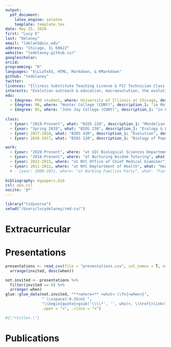 ```yaml
---
output:
  pdf_document:
    latex_engine: xelatex
    template: template.tex
date: May 25, 2020
first: "Lucy E"
last: "Delaney"
email: "ldelan5@uic.edu"
address: "Chicago, IL 60622"
website: "ledelaney.github.io/"
googlescholar: 
orcid: 
programming: "R"
languages: "$\LLaTeX$, HTML, Markdown, & RMarkdown"
github: "ledelaney"
twitter: 
licenses: "Illinois Substitute Teaching License & FCC Technician Class Radio License"
interests: "Evolution outreach & education, macroevolution, the evolution of plant breeding systems, the nature of adaptation, data manipulation & visualization with `tidyverse`, `R` for undergraduate education"
edu:
  - {degree: PhD student, where: University of Illinois at Chicago, description_1: "in Ecology & Evolutionary Biology", description_2: "Thesis: _The Process of Natural Selection: Resultant patterns and how we understand them_"}
  - {degree: MA, where: "Hunter College (CUNY)", description_1: "in Molecular & Cellular Biology, 2016"}
  - {degree: BS, where: "John Jay College (CUNY)", description_1: "in Forensic Molecular Biology, Philosophy, 2012"}
  
class:
  - {year: "2019-Present", what: "BIOS 220", description_1: "Mendelian & Molecular Genetics", description_2: "Sophomore-level course focusing on Mendelian inheritance patterns and molecular mechanisms of inheritance. Helped managed transition from in-person to online format. Responsible for teaching discussion section, creating digital course materials and exams, grading, and Blackboard administration."}
  - {year: "Spring 2019", what: "BIOS 230", description_1: "Ecology & Evolution", description_2: "Sophomore-level course with emphasis on basic ecological systems, ecosystem dynamics, and evolutionary principles. Responsible for weekly office hours, assignment creation, and grading."}
  - {year: 2017-2018, what: "BIOS 430", description_1: "Evolution", description_2: "Upper-division, programming-focused course on evolutionary theory and principles. Responsible for weekly office hours and debugging, quiz materials, and grading of `R` programming assignments."}
  - {year: 2016-2017, what: "BIOS 120", description_1: "Biology of Populations & Communities", description_2: "Introductory biology laboratory course with emphasis on ecological and evolutionary principles. Responsible for weekly laboratory instruction, office hours, and grading."}

work:
  - {year: "2020-Present", where: "at UIC Biological Sciences Department", what: "Online Course Builder", description: "Received training in online instructional design, online instruction & pedagogy, and software relevant to online teaching & learning. Assisted Biological Sciences Department faculty members in transitioning their courses from in-person to online."}
  - {year: "2018-Present", where: "at Nurturing Wisdom Tutoring", what: "Tutor", description: "Highly-rated individual tutoring for grades 7-12 in test preparation (SATs and HSETs), science, mathematics, and writing."}
  - {year: 2012-2015, where: "at NYC Office of Chief Medical Examiner", what: "Forensic Molecular Biologist", description: "Examined evidence for the presence of biological fluids, performed serological and DNA analysis techniques, analyzed data and performed statistical analysis, wrote reports, and provided expert scientific testimony in court."}
  - {year: 2011-2012, where: "at NYC Deptartment of Health", what: "Health Research Intern", description: "Accepted to the Health Research Training Program for a year-long internship with the Bureau of Environmental Disease Prevention. Received training in disease epidemiology, emergency preparedness and response, public health and outreach programs in environmental disease control and prevention, and emerging viral infections."}
  # - {year: 2008-2011, where: "at Working Families Party", what: "Field Manager & Administrative Assistant", description: "Responsible for payroll, managing employees' healthcare coverage, bank deposits, and data entry. Organized informational events for the public, and served as Field Manager for multiple election and fundraising campaigns."}
  
bibliography: mypapers.bib
csl: apa.csl
nocite: '@*'
---
```


```r
library("tidyverse")
setwd("/Users/lucydelaney/rmd-cv/")

```

# Extracurricular
\vspace{-0.55cm}

\begin{itemize}[noitemsep]
\item[]{2020-Present \hspace{9.1mm} Developed \href{https://github.com/ledelaney/220bb-calculator}{R functions for automated Blackboard grade finalization}}
\item[]{2020-Present \hspace{9.1mm} Created a website to manage student materials and tutorials in  \href{https://ledelaney.github.io/bios220/}{BIOS 220: Genetics}}
\item[]{2017-Present \hspace{9.1mm} Reviewer for International Journal of Botany, Oxford Bibliographies}
\item[]{2018 \hspace{22mm} Created programming tutorials for use in \href{https://github.com/ledelaney/GeneralEcologyMaterials}{BIOS 331: General Ecology Laboratory}}
\item[]{2018 \hspace{22mm} Recipient of the Biological Sciences Department Graduate Teaching Award}
\item[]{2017 \hspace{22mm} Accepted to NSF-funded summer workshop on diversification rates \& macroevolution}
\item[]{2017 \hspace{22mm} Accepted to \href{https://www.arboretum.harvard.edu/tracing-evolution-form-function/}{MicroMORPH Plant Anatomy summer course} at Harvard University}
\item[]{2016 \hspace{22mm} General horticulture volunteer at Garfield Park Conservatory}
\end{itemize}

# Presentations
\vspace{-0.55cm}

```r
presentations <- read_csv(file = "presentations.csv", col_names = T, na = c(NA, "", " "), trim_ws = T, skip_empty_rows = T) %>%
  arrange(invited, desc(when))

```

```r
not.invited <- presentations %>%
  filter(invited == 0) %>%
  arrange(-when)
glue::glue_data(not.invited, "**>where<** >what< \\fn{>when<}",
                " \\vspace{-0.35cm} ",
                "\\begin{quote}>gsub('\\\\*', '', who)<, \\href{>link<}{>title<.}\\end{quote}",
                .open = ">", .close = "<")

#{\">title<.\"}
```

# Publications
\vspace{-0.55cm}
